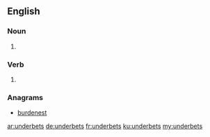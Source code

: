 ==English==

===Noun===
{{head|en|plural}}

# {{plural of|underbet|lang=en}}

===Verb===
{{head|en}}

# {{en-third-person singular of|underbet}}

===Anagrams===
* [[burdenest#English|burdenest]]

[[ar:underbets]]
[[de:underbets]]
[[fr:underbets]]
[[ku:underbets]]
[[my:underbets]]